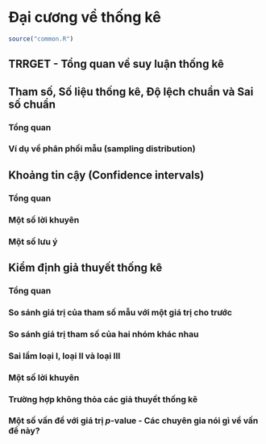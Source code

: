 # Đại cương về thống kê

```r
source("common.R")
```


## TRRGET - Tổng quan về suy luận thống kê

## Tham số, Số liệu thống kê, Độ lệch chuẩn và Sai số chuẩn

### Tổng quan

### Ví dụ về phân phối mẫu (sampling distribution)

## Khoảng tin cậy (Confidence intervals)

### Tổng quan

### Một số lời khuyên

### Một số lưu ý

## Kiểm định giả thuyết thống kê

### Tổng quan

### So sánh giá trị của tham số mẫu với một giá trị cho trước

### So sánh giá trị tham số của hai nhóm khác nhau


### Sai lầm loại I, loại II và loại III

### Một số lời khuyên

### Trường hợp không thỏa các giả thuyết thống kê

### Một số vấn đề với giá trị *p*-value - Các chuyên gia nói gì về vấn đề này?
